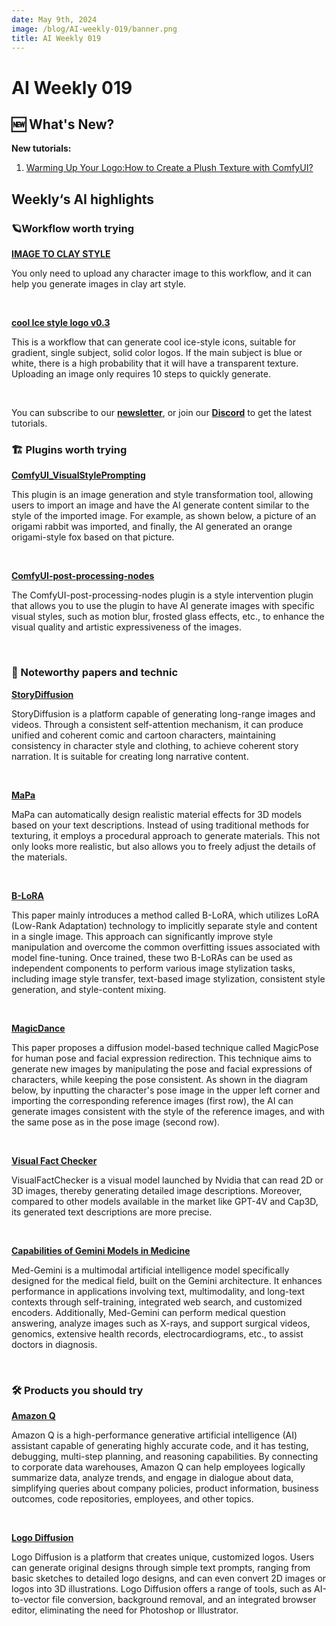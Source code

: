 ```yaml
---
date: May 9th, 2024
image: /blog/AI-weekly-019/banner.png
title: AI Weekly 019
---
```



# AI Weekly 019

## 🆕 What's New?

**New tutorials:**
1. [Warming Up Your Logo:How to Create a Plush Texture with ComfyUI?](./Plush-logo)

## Weekly‘s AI highlights

### 🪐Workflow worth trying

[**IMAGE TO CLAY STYLE**](https://openart.ai/workflows/xiongmu/image-to-clay-style/KRjSiOFyPSHO5QCQ4raV)

You only need to upload any character image to this workflow, and it can help you generate images in clay art style.

<br/>
<PhotoProvider>
  <PhotoView src="/blog/AI-weekly-019/001.png">
    <img src="/blog/AI-weekly-019/001.png" alt="" className="rounded-lg"/>
  </PhotoView>
</PhotoProvider>

[**cool Ice style logo v0.3**](https://openart.ai/workflows/kejun/cool-ice-style-logo-v03/IKmFgizJkMHR44uy5485)

This is a workflow that can generate cool ice-style icons, suitable for gradient, single subject, solid color logos. If the main subject is blue or white, there is a high probability that it will have a transparent texture. Uploading an image only requires 10 steps to quickly generate.

<br/>
<PhotoProvider>
  <PhotoView src="/blog/AI-weekly-019/002.png">
    <img src="/blog/AI-weekly-019/002.png" alt="" className="rounded-lg"/>
  </PhotoView>
</PhotoProvider>

You can subscribe to our [**newsletter**](https://comflowy.substack.com/), or join our [**Discord**](https://discord.gg/cj623WvcVx) to get the latest tutorials.

### 🏗️ Plugins worth trying

[**ComfyUI_VisualStylePrompting**](https://github.com/ExponentialML/ComfyUI_VisualStylePrompting)

This plugin is an image generation and style transformation tool, allowing users to import an image and have the AI generate content similar to the style of the imported image. For example, as shown below, a picture of an origami rabbit was imported, and finally, the AI generated an orange origami-style fox based on that picture.

<br/>
<PhotoProvider>
  <PhotoView src="/blog/AI-weekly-019/003.png">
    <img src="/blog/AI-weekly-019/003.png" alt="" className="rounded-lg"/>
  </PhotoView>
</PhotoProvider>

[**ComfyUI-post-processing-nodes**](https://github.com/EllangoK/ComfyUI-post-processing-nodes)

The ComfyUI-post-processing-nodes plugin is a style intervention plugin that allows you to use the plugin to have AI generate images with specific visual styles, such as motion blur, frosted glass effects, etc., to enhance the visual quality and artistic expressiveness of the images.

<br/>
<PhotoProvider>
  <PhotoView src="/blog/AI-weekly-019/004.png">
    <img src="/blog/AI-weekly-019/004.png" alt="" className="rounded-lg"/>
  </PhotoView>
</PhotoProvider>

### 📄 Noteworthy papers and technic

[**StoryDiffusion**](https://storydiffusion.github.io/)

StoryDiffusion is a platform capable of generating long-range images and videos. Through a consistent self-attention mechanism, it can produce unified and coherent comic and cartoon characters, maintaining consistency in character style and clothing, to achieve coherent story narration. It is suitable for creating long narrative content.

<br/>
<PhotoProvider>
  <PhotoView src="/blog/AI-weekly-019/005.png">
    <img src="/blog/AI-weekly-019/005.png" alt="" className="rounded-lg"/>
  </PhotoView>
</PhotoProvider>

[**MaPa**](https://zhanghe3z.github.io/MaPa/)

MaPa can automatically design realistic material effects for 3D models based on your text descriptions. Instead of using traditional methods for texturing, it employs a procedural approach to generate materials. This not only looks more realistic, but also allows you to freely adjust the details of the materials.

<br/>
<PhotoProvider>
  <PhotoView src="/blog/AI-weekly-019/006.png">
    <img src="/blog/AI-weekly-019/006.png" alt="" className="rounded-lg"/>
  </PhotoView>
</PhotoProvider>

[**B-LoRA**](https://arxiv.org/abs/2403.14572)

This paper mainly introduces a method called B-LoRA, which utilizes LoRA (Low-Rank Adaptation) technology to implicitly separate style and content in a single image. This approach can significantly improve style manipulation and overcome the common overfitting issues associated with model fine-tuning. Once trained, these two B-LoRAs can be used as independent components to perform various image stylization tasks, including image style transfer, text-based image stylization, consistent style generation, and style-content mixing.

<br/>
<PhotoProvider>
  <PhotoView src="/blog/AI-weekly-019/007.png">
    <img src="/blog/AI-weekly-019/007.png" alt="" className="rounded-lg"/>
  </PhotoView>
</PhotoProvider>

[**MagicDance**](https://huggingface.co/papers/2311.12052)

This paper proposes a diffusion model-based technique called MagicPose for human pose and facial expression redirection. This technique aims to generate new images by manipulating the pose and facial expressions of characters, while keeping the pose consistent. As shown in the diagram below, by inputting the character's pose image in the upper left corner and importing the corresponding reference images (first row), the AI can generate images consistent with the style of the reference images, and with the same pose as in the pose image (second row).

<br/>
<PhotoProvider>
  <PhotoView src="/blog/AI-weekly-019/008.png">
    <img src="/blog/AI-weekly-019/008.png" alt="" className="rounded-lg"/>
  </PhotoView>
</PhotoProvider>

[**Visual Fact Checker**](https://arxiv.org/abs/2404.19752)

VisualFactChecker is a visual model launched by Nvidia that can read 2D or 3D images, thereby generating detailed image descriptions. Moreover, compared to other models available in the market like GPT-4V and Cap3D, its generated text descriptions are more precise.

<br/>
<PhotoProvider>
  <PhotoView src="/blog/AI-weekly-019/009.png">
    <img src="/blog/AI-weekly-019/009.png" alt="" className="rounded-lg"/>
  </PhotoView>
</PhotoProvider>

[**Capabilities of Gemini Models in Medicine**](https://arxiv.org/abs//2404.18416)

Med-Gemini is a multimodal artificial intelligence model specifically designed for the medical field, built on the Gemini architecture. It enhances performance in applications involving text, multimodality, and long-text contexts through self-training, integrated web search, and customized encoders. Additionally, Med-Gemini can perform medical question answering, analyze images such as X-rays, and support surgical videos, genomics, extensive health records, electrocardiograms, etc., to assist doctors in diagnosis.

<br/>
<PhotoProvider>
  <PhotoView src="/blog/AI-weekly-019/010.png">
    <img src="/blog/AI-weekly-019/010.png" alt="" className="rounded-lg"/>
  </PhotoView>
</PhotoProvider>

### 🛠️ Products you should try

[**Amazon Q**](https://www.aboutamazon.com/news/aws/amazon-q-generative-ai-assistant-aws)

Amazon Q is a high-performance generative artificial intelligence (AI) assistant capable of generating highly accurate code, and it has testing, debugging, multi-step planning, and reasoning capabilities. By connecting to corporate data warehouses, Amazon Q can help employees logically summarize data, analyze trends, and engage in dialogue about data, simplifying queries about company policies, product information, business outcomes, code repositories, employees, and other topics.

<br/>
<PhotoProvider>
  <PhotoView src="/blog/AI-weekly-019/011.png">
    <img src="/blog/AI-weekly-019/011.png" alt="" className="rounded-lg"/>
  </PhotoView>
</PhotoProvider>

[**Logo Diffusion**](https://logodiffusion.com/)

Logo Diffusion is a platform that creates unique, customized logos. Users can generate original designs through simple text prompts, ranging from basic sketches to detailed logo designs, and can even convert 2D images or logos into 3D illustrations. Logo Diffusion offers a range of tools, such as AI-to-vector file conversion, background removal, and an integrated browser editor, eliminating the need for Photoshop or Illustrator.

<br/>
<PhotoProvider>
  <PhotoView src="/blog/AI-weekly-019/012.png">
    <img src="/blog/AI-weekly-019/012.png" alt="" className="rounded-lg"/>
  </PhotoView>
</PhotoProvider>

<Subscribe />








